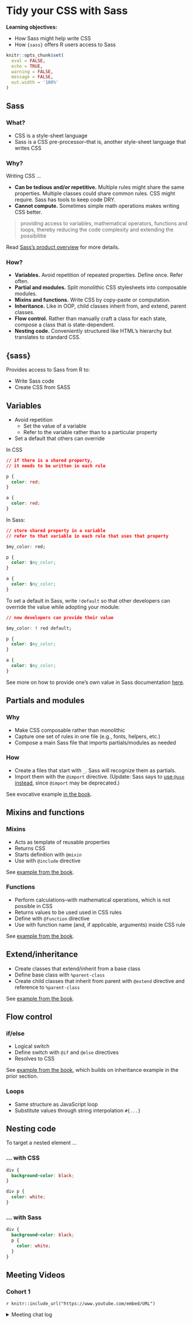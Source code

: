 # Tidy your CSS with Sass

**Learning objectives:**

- How Sass might help write CSS
- How `{sass}` offers R users access to Sass

```r
knitr::opts_chunk$set(
  eval = FALSE,
  echo = TRUE,
  warning = FALSE,
  message = FALSE,
  out.width = '100%'
)
```

## Sass

### What?

- CSS is a style-sheet language
- Sass is a CSS pre-processor--that is, another style-sheet language that writes CSS

### Why?

Writing CSS ...

- **Can be tedious and/or repetitive.** Multiple rules might share the same properties. Multiple classes could share common rules. CSS might require. Sass has tools to keep code DRY. 
- **Cannot compute.** Sometimes simple math operations makes writing CSS better.

>  providing access to variables, mathematical operators, functions and loops, thereby reducing the code complexity and extending the possibilitie

Read [Sass's product overview](https://sass-lang.com/guide) for more details.

### How?

- **Variables.** Avoid repetition of repeated properties. Define once. Refer often.
- **Partial and modules.** Split monolithic CSS stylesheets into composable modules.
- **Mixins and functions.** Write CSS by copy-paste or computation.
- **Inheritance.** Like in OOP, child classes inherit from, and extend, parent classes.
- **Flow control.** Rather than manually craft a class for each state, compose a class that is state-dependent.
- **Nesting code.** Conveniently structured like HTML's hierarchy but translates to standard CSS.

## {sass}

Provides access to Sass from R to:

- Write Sass code
- Create CSS from SASS

## Variables

- Avoid repetition
  - Set the value of a variable
  - Refer to the variable rather than to a particular property
- Set a default that others can override

In CSS

```css
// if there is a shared property,
// it needs to be written in each rule

p {
  color: red;
}

a {
  color: red;
}
```

In Sass:

```css
// store shared property in a variable
// refer to that variable in each rule that uses that property

$my_color: red;

p {
  color: $my_color;
}

a {
  color: $my_color;
}
```

To set a default in Sass, write `!default` so that other developers can override the value while adopting your module:

```css
// now developers can provide their value

$my_color: ! red default;

p {
  color: $my_color;
}

a {
  color: $my_color;
}
```

See more on how to provide one's own value in Sass documentation [here](https://sass-lang.com/documentation/variables#default-values).

## Partials and modules

### Why

- Make CSS composable rather than monolithic
- Capture one set of rules in one file (e.g., fonts, helpers, etc.)
- Compose a main Sass file that imports partials/modules as needed

### How

- Create a files that start with `_`. Sass will recognize them as partials.
- Import them with the `@import` directive. (Update: Sass says to [use `@use` instead](https://sass-lang.com/documentation/at-rules/import), since `@import` may be deprecated.)

See evocative example [in the book](https://unleash-shiny.rinterface.com/beautify-sass.html#partials-and-modules).

## Mixins and functions

### Mixins

- Acts as template of reusable properties
- Returns CSS
- Starts definition with `@mixin`
- Use with `@include` directive

See [example from the book](https://unleash-shiny.rinterface.com/beautify-sass.html#mixins).

### Functions

- Perform calculations--with mathematical operations, which is not possible in CSS
- Returns values to be used used in CSS rules
- Define with `@function` directive
- Use with function name (and, if applicable, arguments) inside CSS rule

See [example from the book](https://unleash-shiny.rinterface.com/beautify-sass.html#functions).

## Extend/inheritance

- Create classes that extend/inherit from a base class
- Define base class with `%parent-class`
- Create child classes that inherit from parent with `@extend` directive and reference to `%parent-class`

See [example from the book](https://unleash-shiny.rinterface.com/beautify-sass.html#extendinheritance).

## Flow control

### if/else

- Logical switch
- Define switch with `@if` and `@else` directives
- Resolves to CSS

See [example from the book](https://unleash-shiny.rinterface.com/beautify-sass.html#if-and-else), which builds on inheritance example in the prior section.

### Loops

- Same structure as JavaScript loop
- Substitute values through string interpolation `#{...}`

## Nesting code

To target a nested element ...

### ... with CSS

```css
div {
  background-color: black;
}

div p {
  color: white;
}
```

### ... with Sass

```scss
div {
  background-color: black;
  p {
    color: white;
  }
}
```

## Meeting Videos

### Cohort 1

`r knitr::include_url("https://www.youtube.com/embed/URL")`

<details>
<summary> Meeting chat log </summary>

```
LOG
```
</details>

